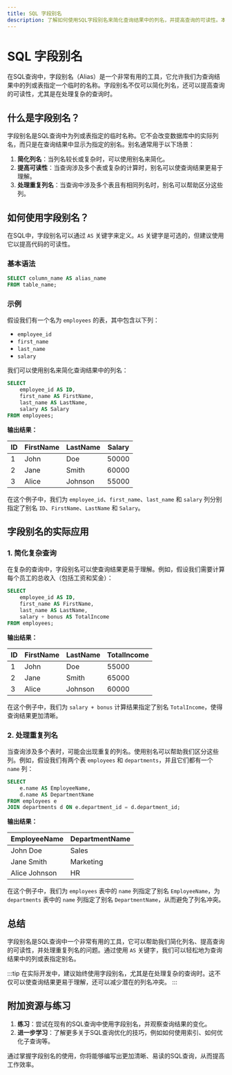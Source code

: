 ```yaml
---
title: SQL 字段别名
description: 了解如何使用SQL字段别名来简化查询结果中的列名，并提高查询的可读性。本文适合SQL初学者，包含代码示例和实际应用场景。
---
```


# SQL 字段别名

在SQL查询中，字段别名（Alias）是一个非常有用的工具，它允许我们为查询结果中的列或表指定一个临时的名称。字段别名不仅可以简化列名，还可以提高查询的可读性，尤其是在处理复杂的查询时。

## 什么是字段别名？

字段别名是SQL查询中为列或表指定的临时名称。它不会改变数据库中的实际列名，而只是在查询结果中显示为指定的别名。别名通常用于以下场景：

1. **简化列名**：当列名较长或复杂时，可以使用别名来简化。
2. **提高可读性**：当查询涉及多个表或复杂的计算时，别名可以使查询结果更易于理解。
3. **处理重复列名**：当查询中涉及多个表且有相同列名时，别名可以帮助区分这些列。

## 如何使用字段别名？

在SQL中，字段别名可以通过 `AS` 关键字来定义。`AS` 关键字是可选的，但建议使用它以提高代码的可读性。

### 基本语法

```sql
SELECT column_name AS alias_name
FROM table_name;
```

### 示例

假设我们有一个名为 `employees` 的表，其中包含以下列：

- `employee_id`
- `first_name`
- `last_name`
- `salary`

我们可以使用别名来简化查询结果中的列名：

```sql
SELECT 
    employee_id AS ID,
    first_name AS FirstName,
    last_name AS LastName,
    salary AS Salary
FROM employees;
```

**输出结果：**

| ID  | FirstName | LastName | Salary |
|-----|-----------|----------|--------|
| 1   | John      | Doe      | 50000  |
| 2   | Jane      | Smith    | 60000  |
| 3   | Alice     | Johnson  | 55000  |

在这个例子中，我们为 `employee_id`、`first_name`、`last_name` 和 `salary` 列分别指定了别名 `ID`、`FirstName`、`LastName` 和 `Salary`。

## 字段别名的实际应用

### 1. 简化复杂查询

在复杂的查询中，字段别名可以使查询结果更易于理解。例如，假设我们需要计算每个员工的总收入（包括工资和奖金）：

```sql
SELECT 
    employee_id AS ID,
    first_name AS FirstName,
    last_name AS LastName,
    salary + bonus AS TotalIncome
FROM employees;
```

**输出结果：**

| ID  | FirstName | LastName | TotalIncome |
|-----|-----------|----------|-------------|
| 1   | John      | Doe      | 55000       |
| 2   | Jane      | Smith    | 65000       |
| 3   | Alice     | Johnson  | 60000       |

在这个例子中，我们为 `salary + bonus` 计算结果指定了别名 `TotalIncome`，使得查询结果更加清晰。

### 2. 处理重复列名

当查询涉及多个表时，可能会出现重复的列名。使用别名可以帮助我们区分这些列。例如，假设我们有两个表 `employees` 和 `departments`，并且它们都有一个 `name` 列：

```sql
SELECT 
    e.name AS EmployeeName,
    d.name AS DepartmentName
FROM employees e
JOIN departments d ON e.department_id = d.department_id;
```

**输出结果：**

| EmployeeName | DepartmentName |
|--------------|----------------|
| John Doe     | Sales          |
| Jane Smith   | Marketing      |
| Alice Johnson| HR             |

在这个例子中，我们为 `employees` 表中的 `name` 列指定了别名 `EmployeeName`，为 `departments` 表中的 `name` 列指定了别名 `DepartmentName`，从而避免了列名冲突。

## 总结

字段别名是SQL查询中一个非常有用的工具，它可以帮助我们简化列名、提高查询的可读性，并处理重复列名的问题。通过使用 `AS` 关键字，我们可以轻松地为查询结果中的列或表指定别名。

:::tip
在实际开发中，建议始终使用字段别名，尤其是在处理复杂的查询时。这不仅可以使查询结果更易于理解，还可以减少潜在的列名冲突。
:::

## 附加资源与练习

1. **练习**：尝试在现有的SQL查询中使用字段别名，并观察查询结果的变化。
2. **进一步学习**：了解更多关于SQL查询优化的技巧，例如如何使用索引、如何优化子查询等。

通过掌握字段别名的使用，你将能够编写出更加清晰、易读的SQL查询，从而提高工作效率。